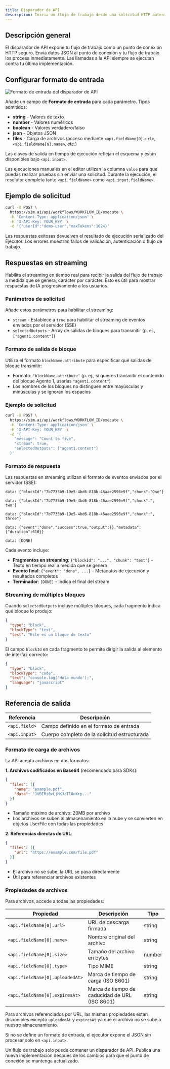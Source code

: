 ```yaml
---
title: Disparador de API
description: Inicia un flujo de trabajo desde una solicitud HTTP autenticada
---
```



## Descripción general

El disparador de API expone tu flujo de trabajo como un punto de conexión HTTP seguro. Envía datos JSON al punto de conexión y tu flujo de trabajo los procesa inmediatamente. Las llamadas a la API siempre se ejecutan contra tu última implementación.

## Configurar formato de entrada

<div className='flex justify-center my-6'>
  <Image
    src='/static/triggers/api-trigger-light.png'
    alt='Formato de entrada del disparador de API'
    width={400}
    height={250}
    className='rounded-xl border border-border shadow-sm'
  />
</div>

Añade un campo de **Formato de entrada** para cada parámetro. Tipos admitidos:

- **string** - Valores de texto
- **number** - Valores numéricos
- **boolean** - Valores verdadero/falso
- **json** - Objetos JSON
- **files** - Carga de archivos (acceso mediante `<api.fieldName[0].url>`, `<api.fieldName[0].name>`, etc.)

Las claves de salida en tiempo de ejecución reflejan el esquema y están disponibles bajo `<api.input>`.

Las ejecuciones manuales en el editor utilizan la columna `value` para que puedas realizar pruebas sin enviar una solicitud. Durante la ejecución, el resolutor completa tanto `<api.fieldName>` como `<api.input.fieldName>`.

## Ejemplo de solicitud

```bash
curl -X POST \
  https://sim.ai/api/workflows/WORKFLOW_ID/execute \
  -H 'Content-Type: application/json' \
  -H 'X-API-Key: YOUR_KEY' \
  -d '{"userId":"demo-user","maxTokens":1024}'
```

Las respuestas exitosas devuelven el resultado de ejecución serializado del Ejecutor. Los errores muestran fallos de validación, autenticación o flujo de trabajo.

## Respuestas en streaming

Habilita el streaming en tiempo real para recibir la salida del flujo de trabajo a medida que se genera, carácter por carácter. Esto es útil para mostrar respuestas de IA progresivamente a los usuarios.

### Parámetros de solicitud

Añade estos parámetros para habilitar el streaming:

- `stream` - Establece a `true` para habilitar el streaming de eventos enviados por el servidor (SSE)
- `selectedOutputs` - Array de salidas de bloques para transmitir (p. ej., `["agent1.content"]`)

### Formato de salida de bloque

Utiliza el formato `blockName.attribute` para especificar qué salidas de bloque transmitir:
- Formato: `"blockName.attribute"` (p. ej., si quieres transmitir el contenido del bloque Agente 1, usarías `"agent1.content"`)
- Los nombres de los bloques no distinguen entre mayúsculas y minúsculas y se ignoran los espacios

### Ejemplo de solicitud

```bash
curl -X POST \
  https://sim.ai/api/workflows/WORKFLOW_ID/execute \
  -H 'Content-Type: application/json' \
  -H 'X-API-Key: YOUR_KEY' \
  -d '{
    "message": "Count to five",
    "stream": true,
    "selectedOutputs": ["agent1.content"]
  }'
```

### Formato de respuesta

Las respuestas en streaming utilizan el formato de eventos enviados por el servidor (SSE):

```
data: {"blockId":"7b7735b9-19e5-4bd6-818b-46aae2596e9f","chunk":"One"}

data: {"blockId":"7b7735b9-19e5-4bd6-818b-46aae2596e9f","chunk":", two"}

data: {"blockId":"7b7735b9-19e5-4bd6-818b-46aae2596e9f","chunk":", three"}

data: {"event":"done","success":true,"output":{},"metadata":{"duration":610}}

data: [DONE]
```

Cada evento incluye:
- **Fragmentos en streaming**: `{"blockId": "...", "chunk": "text"}` - Texto en tiempo real a medida que se genera
- **Evento final**: `{"event": "done", ...}` - Metadatos de ejecución y resultados completos
- **Terminador**: `[DONE]` - Indica el final del stream

### Streaming de múltiples bloques

Cuando `selectedOutputs` incluye múltiples bloques, cada fragmento indica qué bloque lo produjo:

```json
{
  "type": "block",
  "blockType": "text",
  "text": "Este es un bloque de texto"
}
```

El campo `blockId` en cada fragmento te permite dirigir la salida al elemento de interfaz correcto:

```json
{
  "type": "block",
  "blockType": "code",
  "text": "console.log('Hola mundo');",
  "language": "javascript"
}
```

## Referencia de salida

| Referencia | Descripción |
|-----------|-------------|
| `<api.field>` | Campo definido en el formato de entrada |
| `<api.input>` | Cuerpo completo de la solicitud estructurada |

### Formato de carga de archivos

La API acepta archivos en dos formatos:

**1. Archivos codificados en Base64** (recomendado para SDKs):

```json
{
  "files": [{
    "name": "example.pdf",
    "data": "JVBERi0xLjMKJcTl8uXrp..."
  }]
}
```

- Tamaño máximo de archivo: 20MB por archivo
- Los archivos se suben al almacenamiento en la nube y se convierten en objetos UserFile con todas las propiedades

**2. Referencias directas de URL**:

```json
{
  "files": [{
    "url": "https://example.com/file.pdf"
  }]
}
```

- El archivo no se sube, la URL se pasa directamente
- Útil para referenciar archivos existentes

### Propiedades de archivos

Para archivos, accede a todas las propiedades:

| Propiedad | Descripción | Tipo |
|----------|-------------|------|
| `<api.fieldName[0].url>` | URL de descarga firmada | string |
| `<api.fieldName[0].name>` | Nombre original del archivo | string |
| `<api.fieldName[0].size>` | Tamaño del archivo en bytes | number |
| `<api.fieldName[0].type>` | Tipo MIME | string |
| `<api.fieldName[0].uploadedAt>` | Marca de tiempo de carga (ISO 8601) | string |
| `<api.fieldName[0].expiresAt>` | Marca de tiempo de caducidad de URL (ISO 8601) | string |

Para archivos referenciados por URL, las mismas propiedades están disponibles excepto `uploadedAt` y `expiresAt` ya que el archivo no se sube a nuestro almacenamiento.

Si no se define un formato de entrada, el ejecutor expone el JSON sin procesar solo en `<api.input>`.

<Callout type="warning">
Un flujo de trabajo solo puede contener un disparador de API. Publica una nueva implementación después de los cambios para que el punto de conexión se mantenga actualizado.
</Callout>
